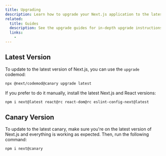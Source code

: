 ```yaml
---
title: Upgrading
description: Learn how to upgrade your Next.js application to the latest version.
related:
  title: Guides
  description: See the upgrade guides for in-depth upgrade instructions.
  links:
    -
---
```


## Latest Version

To update to the latest version of Next.js, you can use the `upgrade` codemod:

```bash filename="Terminal"
npx @next/codemod@canary upgrade latest
```

If you prefer to do it manually, install the latest Next.js and React versions:

```bash filename="Terminal"
npm i next@latest react@rc react-dom@rc eslint-config-next@latest
```

## Canary Version

To update to the latest canary, make sure you're on the latest version of Next.js and everything is working as expected. Then, run the following command:

```bash filename="Terminal"
npm i next@canary
```
